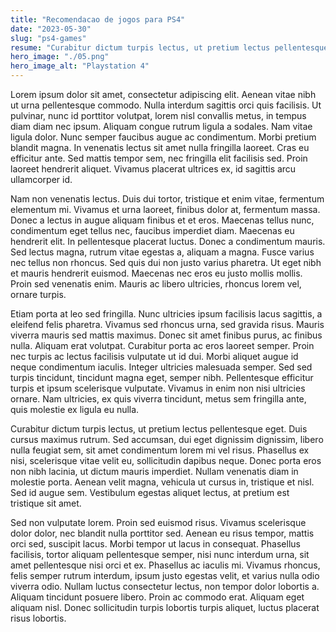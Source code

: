 ```yaml
---
title: "Recomendacao de jogos para PS4"
date: "2023-05-30"
slug: "ps4-games"
resume: "Curabitur dictum turpis lectus, ut pretium lectus pellentesque eget. Duis cursus maximus rutrum. Sed accumsan, dui eget dignissim dignissim, libero nulla feugiat sem, sit amet condimentum lorem mi vel risus"
hero_image: "./05.png"
hero_image_alt: "Playstation 4"
---
```


Lorem ipsum dolor sit amet, consectetur adipiscing elit. Aenean vitae nibh ut urna pellentesque commodo. Nulla interdum sagittis orci quis facilisis. Ut pulvinar, nunc id porttitor volutpat, lorem nisl convallis metus, in tempus diam diam nec ipsum. Aliquam congue rutrum ligula a sodales. Nam vitae ligula dolor. Nunc semper faucibus augue ac condimentum. Morbi pretium blandit magna. In venenatis lectus sit amet nulla fringilla laoreet. Cras eu efficitur ante. Sed mattis tempor sem, nec fringilla elit facilisis sed. Proin laoreet hendrerit aliquet. Vivamus placerat ultrices ex, id sagittis arcu ullamcorper id.

Nam non venenatis lectus. Duis dui tortor, tristique et enim vitae, fermentum elementum mi. Vivamus et urna laoreet, finibus dolor at, fermentum massa. Donec a lectus in augue aliquam finibus et et eros. Maecenas tellus nunc, condimentum eget tellus nec, faucibus imperdiet diam. Maecenas eu hendrerit elit. In pellentesque placerat luctus. Donec a condimentum mauris. Sed lectus magna, rutrum vitae egestas a, aliquam a magna. Fusce varius nec tellus non rhoncus. Sed quis dui non justo varius pharetra. Ut eget nibh et mauris hendrerit euismod. Maecenas nec eros eu justo mollis mollis. Proin sed venenatis enim. Mauris ac libero ultricies, rhoncus lorem vel, ornare turpis.

Etiam porta at leo sed fringilla. Nunc ultricies ipsum facilisis lacus sagittis, a eleifend felis pharetra. Vivamus sed rhoncus urna, sed gravida risus. Mauris viverra mauris sed mattis maximus. Donec sit amet finibus purus, ac finibus nulla. Aliquam erat volutpat. Curabitur porta ac eros laoreet semper. Proin nec turpis ac lectus facilisis vulputate ut id dui. Morbi aliquet augue id neque condimentum iaculis. Integer ultricies malesuada semper. Sed sed turpis tincidunt, tincidunt magna eget, semper nibh. Pellentesque efficitur turpis et ipsum scelerisque vulputate. Vivamus in enim non nisi ultricies ornare. Nam ultricies, ex quis viverra tincidunt, metus sem fringilla ante, quis molestie ex ligula eu nulla.

Curabitur dictum turpis lectus, ut pretium lectus pellentesque eget. Duis cursus maximus rutrum. Sed accumsan, dui eget dignissim dignissim, libero nulla feugiat sem, sit amet condimentum lorem mi vel risus. Phasellus ex nisi, scelerisque vitae velit eu, sollicitudin dapibus neque. Donec porta eros non nibh lacinia, ut dictum mauris imperdiet. Nullam venenatis diam in molestie porta. Aenean velit magna, vehicula ut cursus in, tristique et nisl. Sed id augue sem. Vestibulum egestas aliquet lectus, at pretium est tristique sit amet.

Sed non vulputate lorem. Proin sed euismod risus. Vivamus scelerisque dolor dolor, nec blandit nulla porttitor sed. Aenean eu risus tempor, mattis orci sed, suscipit lacus. Morbi tempor ut lacus in consequat. Phasellus facilisis, tortor aliquam pellentesque semper, nisi nunc interdum urna, sit amet pellentesque nisi orci et ex. Phasellus ac iaculis mi. Vivamus rhoncus, felis semper rutrum interdum, ipsum justo egestas velit, et varius nulla odio viverra odio. Nullam luctus consectetur lectus, non tempor dolor lobortis a. Aliquam tincidunt posuere libero. Proin ac commodo erat. Aliquam eget aliquam nisl. Donec sollicitudin turpis lobortis turpis aliquet, luctus placerat risus lobortis.